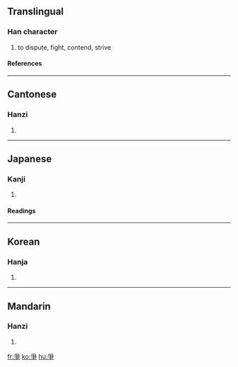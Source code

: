{{see|争}}

==Translingual==
===Han character===
{{Han char|rn=87|rad=爪|as=04|sn=8|four=2050<sub>7</sub>|canj=月尸木 (BSD)}}
# to dispute, fight, contend, strive
====References====
{{Han ref|kx=0688.330|dkj=19663|dj=1101.220|hdz=32031.030|uh=722D|ud=29229|bh=AAA7|bd=43687}}

----
==Cantonese==
===Hanzi===
{{yue-hanzi|jyut=|y=jaang1, jang1}}
# {{defn|Cantonese}}

----
==Japanese==
===Kanji===
{{ja-kanji|grade=|rs=爪04}}
# {{defn|Japanese}} 
====Readings====
{{ja-readings|on=[[そう]] (sō)|kun=[[あらそう]] (arasou)}}

----
==Korean==
===Hanja===
{{ko-hanja|hangeul=쟁|eumhun=|rv=jaeng|mr=chaeng|y=cayng}}
# {{defn|Korean}}

----
==Mandarin==
===Hanzi===
{{cmn-hanzi|sim=争|pin=[[zhēng]] ([[zheng1]])|wg=cheng<sup>1</sup>}}
# {{defn|Mandarin}}

[[fr:爭]]
[[ko:爭]]
[[hu:爭]]